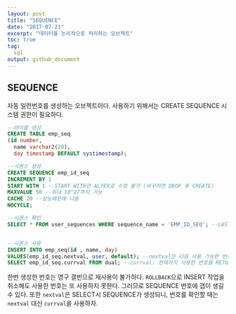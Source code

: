 ```yaml
---
layout: post
title: "SEQUENCE"
date: "2017-07-21"
excerpt: "데이터를 논리적으로 처리하는 오브젝트"
toc: true
tag:
  sql
output: github_document
---
```

  
## SEQUENCE

자동 일련번호를 생성하는 오브젝트이다. 사용하기 위해서는 CREATE SEQUENCE 시스템 권한이 필요하다.

```sql
--테이블 생성
CREATE TABLE emp_seq
(id number,
  name varchar2(20),
  day timestamp DEFAULT systimestamp);

--시퀀스 생성
CREATE SEQUENCE emp_id_seq
INCREMENT BY 1
START WITH 1 --START WITH만 ALTER로 수정 불가 (바꾸려면 DROP 후 CREATE)
MAXVALUE 50 --최대 10^27까지 가능
CACHE 20 --성능때문에 나옴
NOCYCLE;

--시퀀스 확인
SELECT * FROM user_sequences WHERE sequence_name = 'EMP_ID_SEQ'; --LAST_NUMBER로 다음 번호를 유추하면 안된다.


--시퀀스 사용
INSERT INTO emp_seq(id , name, day)
VALUES(emp_id_seq.nextval, user, default); --nextval은 다음 사용 가능한 번호를 나타내는 가상 컬럼
SELECT emp_id_seq.currval FROM dual; --currval: 현재까지 사용한 번호를 RETURN해주는 가상 컬럼
```

한번 생성한 번호는 영구 결번으로 재사용이 불가하다. `ROLLBACK`으로 INSERT 작업을 취소해도 사용한 번호는 또 사용하지 못한다. 그러므로 SEQUENCE 번호에 갭이 생길 수 있다. 또한 `nextval`은 SELECT시 SEQUENCE가 생성되니, 번호를 확인할 때는 `nextval` 대신 `currval`을 사용하자.